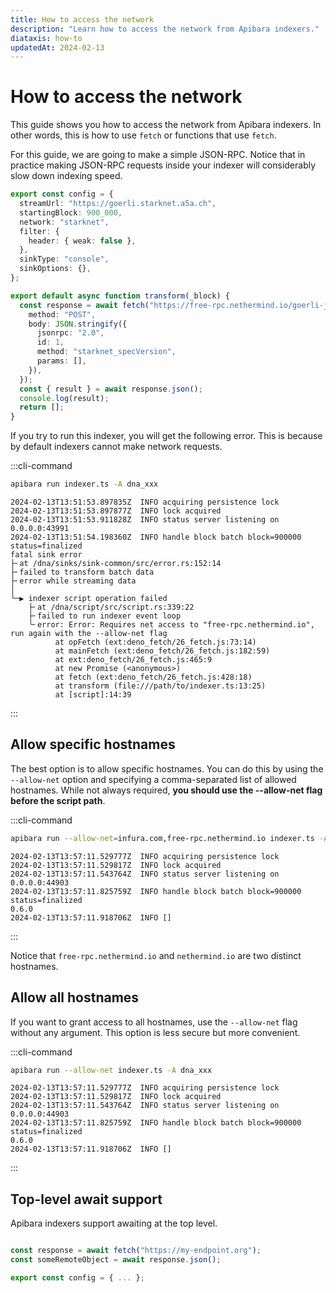 ```yaml
---
title: How to access the network
description: "Learn how to access the network from Apibara indexers."
diataxis: how-to
updatedAt: 2024-02-13
---
```


# How to access the network

This guide shows you how to access the network from Apibara indexers.
In other words, this is how to use `fetch` or functions that use `fetch`.

For this guide, we are going to make a simple JSON-RPC. Notice that in practice
making JSON-RPC requests inside your indexer will considerably slow down
indexing speed.

```ts [indexer.ts]
export const config = {
  streamUrl: "https://goerli.starknet.a5a.ch",
  startingBlock: 900_000,
  network: "starknet",
  filter: {
    header: { weak: false },
  },
  sinkType: "console",
  sinkOptions: {},
};

export default async function transform(_block) {
  const response = await fetch("https://free-rpc.nethermind.io/goerli-juno/", {
    method: "POST",
    body: JSON.stringify({
      jsonrpc: "2.0",
      id: 1,
      method: "starknet_specVersion",
      params: [],
    }),
  });
  const { result } = await response.json();
  console.log(result);
  return [];
}
```

If you try to run this indexer, you will get the following error. This is
because by default indexers cannot make network requests.

:::cli-command

```bash [Terminal]
apibara run indexer.ts -A dna_xxx
```

```
2024-02-13T13:51:53.897835Z  INFO acquiring persistence lock
2024-02-13T13:51:53.897877Z  INFO lock acquired
2024-02-13T13:51:53.911828Z  INFO status server listening on 0.0.0.0:43991
2024-02-13T13:51:54.198360Z  INFO handle block batch block=900000 status=finalized
fatal sink error
├╴at /dna/sinks/sink-common/src/error.rs:152:14
├╴failed to transform batch data
├╴error while streaming data
│
╰─▶ indexer script operation failed
    ├╴at /dna/script/src/script.rs:339:22
    ├╴failed to run indexer event loop
    ╰╴error: Error: Requires net access to "free-rpc.nethermind.io", run again with the --allow-net flag
          at opFetch (ext:deno_fetch/26_fetch.js:73:14)
          at mainFetch (ext:deno_fetch/26_fetch.js:182:59)
          at ext:deno_fetch/26_fetch.js:465:9
          at new Promise (<anonymous>)
          at fetch (ext:deno_fetch/26_fetch.js:428:18)
          at transform (file:///path/to/indexer.ts:13:25)
          at [script]:14:39
```

:::

## Allow specific hostnames

The best option is to allow specific hostnames. You can do this by using the
`--allow-net` option and specifying a comma-separated list of allowed hostnames.
While not always required, **you should use the --allow-net flag before the
script path**.

:::cli-command

```bash [Terminal]
apibara run --allow-net=infura.com,free-rpc.nethermind.io indexer.ts -A dna_xxx
```

```
2024-02-13T13:57:11.529777Z  INFO acquiring persistence lock
2024-02-13T13:57:11.529817Z  INFO lock acquired
2024-02-13T13:57:11.543764Z  INFO status server listening on 0.0.0.0:44903
2024-02-13T13:57:11.825759Z  INFO handle block batch block=900000 status=finalized
0.6.0
2024-02-13T13:57:11.918706Z  INFO []
```

:::

Notice that `free-rpc.nethermind.io` and `nethermind.io` are two distinct hostnames.

## Allow all hostnames

If you want to grant access to all hostnames, use the `--allow-net` flag without
any argument. This option is less secure but more convenient.

:::cli-command

```bash [Terminal]
apibara run --allow-net indexer.ts -A dna_xxx
```

```
2024-02-13T13:57:11.529777Z  INFO acquiring persistence lock
2024-02-13T13:57:11.529817Z  INFO lock acquired
2024-02-13T13:57:11.543764Z  INFO status server listening on 0.0.0.0:44903
2024-02-13T13:57:11.825759Z  INFO handle block batch block=900000 status=finalized
0.6.0
2024-02-13T13:57:11.918706Z  INFO []
```

:::

## Top-level await support

Apibara indexers support awaiting at the top level.

```ts [indexer.ts]

const response = await fetch("https://my-endpoint.org");
const someRemoteObject = await response.json();

export const config = { ... };
```
